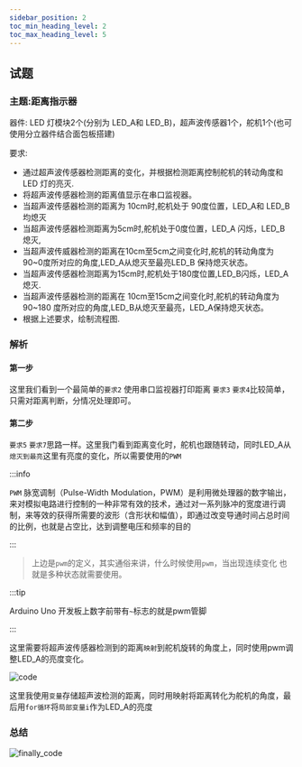 ```yaml
---
sidebar_position: 2
toc_min_heading_level: 2
toc_max_heading_level: 5
---
```


## 试题

### 主题:距离指示器
器件:
LED 灯模块2个(分别为 LED_A和 LED_B)，超声波传感器1个，舵机1个(也可使用分立器件结合面包板搭建)

要求:
* 通过超声波传感器检测距离的变化，并根据检测距离控制舵机的转动角度和 LED 灯的亮灭.
* 将超声波传感器检测的距离值显示在串口监视器。
* 当超声波传感器检测的距离为 10cm时,舵机处于 90度位置，LED_A和 LED_B均熄灭
* 当超声波传感器检测距离为5cm时,舵机处于0度位置，LED_A 闪烁，LED_B 熄灭,
* 当超声波传威器检测的距离在10cm至5cm之间变化时,舵机的转动角度为 90~0度所对应的角度,LED_A从熄灭至最亮LED_B 保持熄灭状态。
* 当超声波传感器检测距离为15cm时,舵机处于180度位置,LED_B闪烁，LED_A熄灭.
* 当超声波传感器检测的距离在 10cm至15cm之间变化时,舵机的转动角度为 90~180 度所对应的角度,LED_B从熄灭至最亮，LED_A保持熄灭状态。
* 根据上述要求，绘制流程图.

### 解析

#### 第一步

这里我们看到一个最简单的`要求2` 使用串口监视器打印距离
`要求3` `要求4`比较简单，只需对距离判断，分情况处理即可。

#### 第二步

`要求5` `要求7`思路一样。这里我门看到距离变化时，舵机也跟随转动，同时LED_A从`熄灭到最亮`这里有亮度的变化，所以需要使用的`PWM`

:::info

`PWM`
脉宽调制（Pulse-Width Modulation，PWM）是利用微处理器的数字输出，来对模拟电路进行控制的一种非常有效的技术，通过对一系列脉冲的宽度进行调制，来等效的获得所需要的波形（含形状和幅值），即通过改变导通时间占总时间的比例，也就是占空比，达到调整电压和频率的目的

:::

> 上边是`pwm`的定义，其实通俗来讲，什么时候使用`pwm`，当出现<Highcolor color='skyblue' textcolor='white'>连续变化 也就是多种状态</Highcolor>就需要使用。


:::tip

Arduino Uno 开发板上数字前带有`~`标志的就是pwm管脚

:::

这里需要将超声波传感器检测到的距离`映射`到舵机旋转的角度上，同时使用pwm调整LED_A的亮度变化。

![code](./img/202106_code.png)

这里我使用`变量`存储超声波检测的距离，同时用映射将距离转化为舵机的角度，最后用`for循环`将`局部变量i`作为LED_A的亮度

### 总结

![finally_code](./img/202106_finally.png)